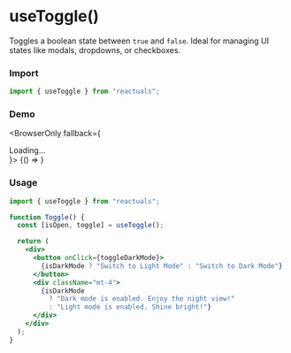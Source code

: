 # useToggle()

Toggles a boolean state between `true` and `false`. Ideal for managing UI states like modals, dropdowns, or checkboxes.

### Import

```jsx
import { useToggle } from "reactuals";
```

### Demo


<BrowserOnly fallback={<div>Loading...</div>}>
  {() => <UseToggleExample />}
</BrowserOnly>

### Usage

```jsx
import { useToggle } from "reactuals";

function Toggle() {
  const [isOpen, toggle] = useToggle();

  return (
    <div>
      <button onClick={toggleDarkMode}>
        {isDarkMode ? "Switch to Light Mode" : "Switch to Dark Mode"}
      </button>
      <div className="mt-4">
        {isDarkMode
          ? "Dark mode is enabled. Enjoy the night view!"
          : "Light mode is enabled. Shine bright!"}
      </div>
    </div>
  );
}
```
